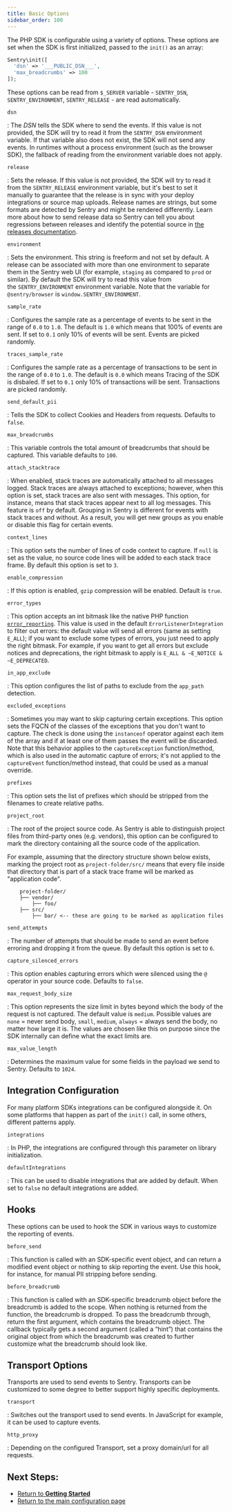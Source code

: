 ```yaml
---
title: Basic Options
sidebar_order: 100
---
```


The PHP SDK is configurable using a variety of options. These options are set when the SDK is first initialized, passed to the `init()` as an array:

```php
Sentry\init([
  'dsn' => '___PUBLIC_DSN___',
  'max_breadcrumbs' => 100 
]);
```

These options can be read from `$_SERVER` variable - `SENTRY_DSN`, `SENTRY_ENVIRONMENT`, `SENTRY_RELEASE` - are read automatically.

`dsn`

: The *DSN* tells the SDK where to send the events. If this value is not provided, the SDK will try to read it from the `SENTRY_DSN` environment variable. If that variable also does not exist, the SDK will not send any events. In runtimes without a process environment (such as the browser SDK), the fallback of reading from the environment variable does not apply.

`release`

: Sets the release. If this value is not provided, the SDK will try to read it from the `SENTRY_RELEASE` environment variable, but it's best to set it manually to guarantee that the release is in sync with your deploy integrations or source map uploads. Release names are strings, but some formats are detected by Sentry and might be rendered differently. Learn more about how to send release data so Sentry can tell you about regressions between releases and identify the potential source in [the releases documentation](/workflow/releases/).

`environment`

: Sets the environment. This string is freeform and not set by default. A release can be associated with more than one environment to separate them in the Sentry web UI (for example, `staging` as compared to `prod` or similar). By default the SDK will try to read this value from the `SENTRY_ENVIRONMENT` environment variable. Note that the variable for `@sentry/browser` is `window.SENTRY_ENVIRONMENT`.

`sample_rate`

: Configures the sample rate as a percentage of events to be sent in the range of `0.0` to `1.0`. The default is `1.0` which means that 100% of events are sent. If set to `0.1` only 10% of events will be sent. Events are picked randomly.

`traces_sample_rate`

: Configures the sample rate as a percentage of transactions to be sent in the range of `0.0` to `1.0`. The default is `0.0` which means Tracing of the SDK is disbaled. If set to `0.1` only 10% of transactions will be sent. Transactions are picked randomly.

`send_default_pii`

: Tells the SDK to collect Cookies and Headers from requests. Defaults to `false`.

`max_breadcrumbs`

: This variable controls the total amount of breadcrumbs that should be captured. This variable defaults to `100`.

`attach_stacktrace`

: When enabled, stack traces are automatically attached to all messages logged. Stack traces are always attached to exceptions; however, when this option is set, stack traces are also sent with messages. This option, for instance, means that stack traces appear next to all log messages. This feature is `off` by default. Grouping in Sentry is different for events with stack traces and without. As a result, you will get new groups as you enable or disable this flag for certain events.

`context_lines`

: This option sets the number of lines of code context to capture. If `null` is set as the value, no source code lines will be added to each stack trace frame. By default this option is set to `3`.

`enable_compression`

: If this option is enabled, `gzip` compression will be enabled. Default is `true`.

`error_types`

: This option accepts an int bitmask like the native PHP function [`error_reporting`](https://www.php.net/manual/en/function.error-reporting.php). This value is used in the default `ErrorListenerIntegration` to filter out errors: the default value will send all errors (same as setting `E_ALL`); if you want to exclude some types of errors, you just need to apply the right bitmask.  For example, if you want to get all errors but exclude notices and deprecations, the right bitmask to apply is `E_ALL & ~E_NOTICE & ~E_DEPRECATED`.

`in_app_exclude`

: This option configures the list of paths to exclude from the `app_path` detection.

`excluded_exceptions`

: Sometimes you may want to skip capturing certain exceptions. This option sets the FQCN of the classes of the exceptions that you don't want to capture. The check is done using the `instanceof` operator against each item of the array and if at least one of them passes the event will be discarded. Note that this behavior applies to the `captureException` function/method, which is also used in the automatic capture of errors; it's not applied to the `captureEvent` function/method instead, that could be used as a manual override.

`prefixes`

: This option sets the list of prefixes which should be stripped from the filenames to create relative paths.

`project_root`

: The root of the project source code. As Sentry is able to distinguish project
files from third-party ones (e.g. vendors), this option can be configured to
mark the directory containing all the source code of the application.

For example, assuming that the directory structure shown below exists, marking
the project root as `project-folder/src/` means that every file inside that
directory that is part of a stack trace frame will be marked as "application
code".

```
    project-folder/
    ├── vendor/
        ├── foo/
    ├── src/
        ├── bar/ <-- these are going to be marked as application files
```

`send_attempts`

: The number of attempts that should be made to send an event before erroring and dropping it from the queue. By default this option is set to `6`.

`capture_silenced_errors`

: This option enables capturing errors which were silenced using the `@` operator in your source code. Defaults to `false`.

`max_request_body_size`

: This option represents the size limit in bytes beyond which the body of the request is not captured. The default value is `medium`. Possible values are `none` = never send body, `small`, `medium`, `always` = always send the body, no matter how large it is. The values are chosen like this on purpose since the SDK internally can define what the exact limits are.

`max_value_length`

: Determines the maximum value for some fields in the payload we send to Sentry. Defaults to `1024`.

## Integration Configuration

For many platform SDKs integrations can be configured alongside it. On some platforms that happen as part of the `init()` call, in some others, different patterns apply.

`integrations`

: In PHP, the integrations are configured through this parameter on library initialization.

`defaultIntegrations`

: This can be used to disable integrations that are added by default. When set to `false` no default integrations are added.

## Hooks

These options can be used to hook the SDK in various ways to customize the reporting of events.

`before_send`

: This function is called with an SDK-specific event object, and can return a modified event object or nothing to skip reporting the event. Use this hook, for instance, for manual PII stripping before sending.

`before_breadcrumb`

: This function is called with an SDK-specific breadcrumb object before the breadcrumb is added to the scope. When nothing is returned from the function, the breadcrumb is dropped. To pass the breadcrumb through, return the first argument, which contains the breadcrumb object. The callback typically gets a second argument (called a “hint”) that contains the original object from which the breadcrumb was created to further customize what the breadcrumb should look like.

## Transport Options

Transports are used to send events to Sentry. Transports can be customized to some degree to better support highly specific deployments.

`transport`

: Switches out the transport used to send events. In JavaScript for example, it can be used to capture events.

`http_proxy`

: Depending on the configured Transport, set a proxy domain/url for all requests.

## Next Steps:

- [Return to **Getting Started**](../)
- [Return to the main configuration page](./)
